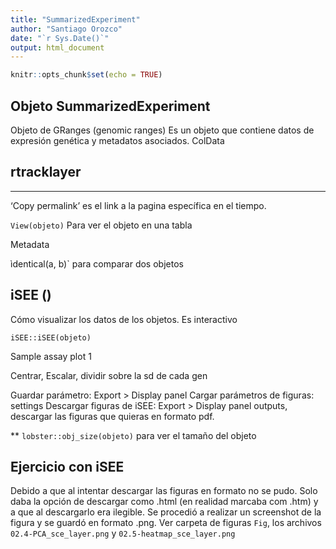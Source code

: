 ```yaml
---
title: "SummarizedExperiment"
author: "Santiago Orozco"
date: "`r Sys.Date()`"
output: html_document
---
```


```r
knitr::opts_chunk$set(echo = TRUE)
```



## Objeto SummarizedExperiment
Objeto de GRanges (genomic ranges)
Es un objeto que contiene datos de expresión genética y metadatos asociados.
ColData

## rtracklayer

---

'Copy permalink' es el link a la pagina específica en el tiempo. 


`View(objeto)` Para ver el objeto en una tabla 


Metadata


ìdentical(a, b)` para comparar dos objetos



## iSEE ()
Cómo visualizar los datos de los objetos. Es interactivo

`iSEE::iSEE(objeto)`

Sample assay plot 1 

Centrar, 
Escalar, dividir sobre la sd de cada gen


Guardar parámetro: Export > Display panel 
Cargar parámetros de figuras: 
settings
Descargar figuras de iSEE: Export > Display panel outputs, descargar las figuras que quieras en formato pdf. 

** `lobster::obj_size(objeto)` para ver el tamaño del objeto

## Ejercicio con iSEE

Debido a que al intentar descargar las figuras en formato no se pudo. Solo daba la opción de descargar como .html (en realidad marcaba com .htm) y a que al descargarlo era ilegible. Se procedió a realizar un screenshot de la figura y se guardó en formato .png. Ver carpeta de figuras `Fig`, los archivos `02.4-PCA_sce_layer.png` y `02.5-heatmap_sce_layer.png`
